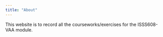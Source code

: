 ```yaml
---
title: "About"
---
```


This website is to record all the courseworks/exercises for the ISSS608-VAA module.
